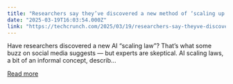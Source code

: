 ```yaml
---
title: "Researchers say they’ve discovered a new method of ‘scaling up’ AI, but there’s reason to be skeptical"
date: "2025-03-19T16:03:54.000Z"
link: "https://techcrunch.com/2025/03/19/researchers-say-theyve-discovered-a-new-method-of-scaling-up-ai-but-theres-reason-to-be-skeptical/"
---
```


Have researchers discovered a new AI &#8220;scaling law&#8221;? That&#8217;s what some buzz on social media suggests — but experts are skeptical. AI scaling laws, a bit of an informal concept, describ...

[Read more](https://techcrunch.com/2025/03/19/researchers-say-theyve-discovered-a-new-method-of-scaling-up-ai-but-theres-reason-to-be-skeptical/)
